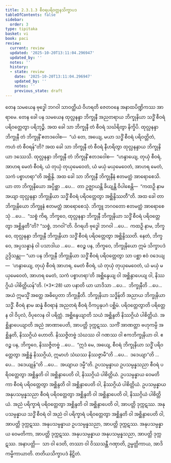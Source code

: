 ```yaml
---
title: 2.3.1.3 စီဝရပရိဝတ္တနသိက္ခာပဒ
tableOfContents: false
sidebar:
  order: 3
type: tipitaka
basket: vi
book: paci
review:
  current: review
  updated: '2025-10-20T13:11:04.296947'
  updated_by: ''
  notes: ''
  history:
  - state: review
    date: '2025-10-20T13:11:04.296947'
    updated_by: ''
    notes: ''
    previous_state: draft
---
```



<DynamicBreadcrumb />


<ReviewStatus review={frontmatter.review} showDetails={true} />

<HypothesisAnnotation frontmatter={frontmatter} />

<Division number="743" book="paci" e="ch" v="2" p="322">

<Paragraph number="2450" book="paci">
တေန သမယေန ဗုဒ္ဓေါ ဘဂဝါ သာဝတ္ထိယံ ဝိဟရတိ ဇေတဝနေ အနာထပိဏ္ဍိကဿ အာရာမေ. တေန ခေါ ပန သမယေန ထုလ္လနန္ဒာ ဘိက္ခုနီ အညတရာယ ဘိက္ခုနိယာ သဒ္ဓိံ စီဝရံ ပရိဝတ္တေတွာ ပရိဘုဉ္ဇိ. အထ ခေါ သာ ဘိက္ခုနီ တံ စီဝရံ သင်္ဃရိတွာ နိက္ခိပိ. ထုလ္လနန္ဒာ ဘိက္ခုနီ တံ ဘိက္ခုနိံ ဧတဒဝေါစ—  “ယံ တေ, အယျေ, မယာ သဒ္ဓိံ စီဝရံ ပရိဝတ္တိတံ, ကဟံ တံ စီဝရန်”တိ? အထ ခေါ သာ ဘိက္ခုနီ တံ စီဝရံ နီဟရိတွာ ထုလ္လနန္ဒာယ ဘိက္ခုနိယာ ဒဿေသိ. ထုလ္လနန္ဒာ ဘိက္ခုနီ တံ ဘိက္ခုနိံ ဧတဒဝေါစ—  “ဟန္ဒာယျေ, တုယှံ စီဝရံ, အာဟရ မေတံ စီဝရံ, ယံ တုယှံ တုယှမေဝေတံ, ယံ မယှံ မယှမေဝေတံ, အာဟရ မေတံ, သကံ ပစ္စာဟရာ”တိ အစ္ဆိန္ဒိ.
</Paragraph>

<Paragraph number="2451" book="paci">
အထ ခေါ သာ ဘိက္ခုနီ ဘိက္ခုနီနံ ဧတမတ္ထံ အာရောစေသိ. ယာ တာ ဘိက္ခုနိယော အပ္ပိစ္ဆာ …ပေ…  တာ ဥဇ္ဈာယန္တိ ခိယျန္တိ ဝိပါစေန္တိ—  “ကထဉှိ နာမ အယျာ ထုလ္လနန္ဒာ ဘိက္ခုနိယာ သဒ္ဓိံ စီဝရံ ပရိဝတ္တေတွာ အစ္ဆိန္ဒိဿတီ”တိ. အထ ခေါ တာ ဘိက္ခုနိယော ဘိက္ခူနံ ဧတမတ္ထံ အာရောစေသုံ. ဘိက္ခူ ဘဂဝတော ဧတမတ္ထံ အာရောစေသုံ …ပေ…  “သစ္စံ ကိရ, ဘိက္ခဝေ, ထုလ္လနန္ဒာ ဘိက္ခုနီ ဘိက္ခုနိယာ သဒ္ဓိံ စီဝရံ ပရိဝတ္တေတွာ အစ္ဆိန္ဒတီ”တိ? “သစ္စံ, ဘဂဝါ”တိ. ဝိဂရဟိ ဗုဒ္ဓေါ ဘဂဝါ …ပေ…  ကထဉှိ နာမ, ဘိက္ခဝေ, ထုလ္လနန္ဒာ ဘိက္ခုနီ ဘိက္ခုနိယာ သဒ္ဓိံ စီဝရံ ပရိဝတ္တေတွာ အစ္ဆိန္ဒိဿတိ. နေတံ, ဘိက္ခဝေ, အပ္ပသန္နာနံ ဝါ ပသာဒါယ …ပေ…  ဧဝဉ္စ ပန, ဘိက္ခဝေ, ဘိက္ခုနိယော ဣမံ သိက္ခာပဒံ ဥဒ္ဒိသန္တု—
</Paragraph>

</Division>
<Division number="744" book="paci" e="ch" v="2" p="323">

<Paragraph number="2452" book="paci">
<Emphasis>“ယာ ပန ဘိက္ခုနီ ဘိက္ခုနိယာ သဒ္ဓိံ စီဝရံ ပရိဝတ္တေတွာ သာ ပစ္ဆာ ဧဝံ ဝဒေယျ—  ‘ဟန္ဒာယျေ, တုယှံ စီဝရံ အာဟရ, မေတံ စီဝရံ, ယံ တုယှံ တုယှမေဝေတံ, ယံ မယှံ မယှမေဝေတံ, အာဟရ မေတံ, သကံ ပစ္စာဟရာ’တိ အစ္ဆိန္ဒေယျ ဝါ အစ္ဆိန္ဒာပေယျ ဝါ, နိဿဂ္ဂိယံ ပါစိတ္တိယန်”</Emphasis>တိ. (*3*:<Emphasis>28</Emphasis>)
</Paragraph>

</Division>
<Division number="745" book="paci" e="ch" v="2" p="323">

<Paragraph number="2453" book="paci">
<Emphasis>ယာ ပနာ</Emphasis>တိ ယာ ယာဒိသာ …ပေ…  <Emphasis>ဘိက္ခုနီ</Emphasis>တိ …ပေ…  အယံ ဣမသ္မိံ အတ္ထေ အဓိပ္ပေတာ ဘိက္ခုနီတိ.
</Paragraph>

<Paragraph number="2454" book="paci">
<Emphasis>ဘိက္ခုနိယာ သဒ္ဓိန်</Emphasis>တိ အညာယ ဘိက္ခုနိယာ သဒ္ဓိံ.
</Paragraph>

<Paragraph number="2455" book="paci">
<Emphasis>စီဝရံ</Emphasis> နာမ ဆန္နံ စီဝရာနံ အညတရံ စီဝရံ ဝိကပ္ပနုပဂံ ပစ္ဆိမံ.
</Paragraph>

<Paragraph number="2456" book="paci">
<Emphasis>ပရိဝတ္တေတွာ</Emphasis>တိ ပရိတ္တေန ဝါ ဝိပုလံ, ဝိပုလေန ဝါ ပရိတ္တံ.
</Paragraph>

<Paragraph number="2457" book="paci">
<Emphasis>အစ္ဆိန္ဒေယျာ</Emphasis>တိ သယံ အစ္ဆိန္ဒတိ နိဿဂ္ဂိယံ ပါစိတ္တိယံ.
</Paragraph>

<Paragraph number="2458" book="paci">
<Emphasis>အစ္ဆိန္ဒာပေယျာ</Emphasis>တိ အညံ အာဏာပေတိ, အာပတ္တိ ဒုက္ကဋဿ. သကိံ အာဏတ္တာ ဗဟုကမ္ပိ အစ္ဆိန္ဒတိ, နိဿဂ္ဂိယံ ဟောတိ. နိဿဇ္ဇိတဗ္ဗံ သံဃဿ ဝါ ဂဏဿ ဝါ ဧကဘိက္ခုနိယာ ဝါ. ဧဝဉ္စ ပန, ဘိက္ခဝေ, နိဿဇ္ဇိတဗ္ဗံ …ပေ…  “ဣဒံ မေ, အယျေ, စီဝရံ ဘိက္ခုနိယာ သဒ္ဓိံ ပရိဝတ္တေတွာ အစ္ဆိန္နံ နိဿဂ္ဂိယံ, ဣမာဟံ သံဃဿ နိဿဇ္ဇာမီ”တိ …ပေ…  ဒဒေယျာ”တိ …ပေ…  ဒဒေယျုန်”တိ …ပေ…  အယျာယ ဒမ္မီ”တိ.
</Paragraph>

</Division>
<Division number="746" book="paci" e="ch" v="2" p="323">

<Paragraph number="2459" book="paci">
ဥပသမ္ပန္နာယ ဥပသမ္ပန္နသညာ စီဝရံ ပရိဝတ္တေတွာ အစ္ဆိန္ဒတိ ဝါ အစ္ဆိန္ဒာပေတိ ဝါ, နိဿဂ္ဂိယံ ပါစိတ္တိယံ. ဥပသမ္ပန္နာယ ဝေမတိကာ စီဝရံ ပရိဝတ္တေတွာ အစ္ဆိန္ဒတိ ဝါ အစ္ဆိန္ဒာပေတိ ဝါ, နိဿဂ္ဂိယံ ပါစိတ္တိယံ. ဥပသမ္ပန္နာယ အနုပသမ္ပန္နသညာ စီဝရံ ပရိဝတ္တေတွာ အစ္ဆိန္ဒတိ ဝါ အစ္ဆိန္ဒာပေတိ ဝါ, နိဿဂ္ဂိယံ ပါစိတ္တိယံ.
</Paragraph>

<Paragraph number="2460" book="paci">
အညံ ပရိက္ခာရံ ပရိဝတ္တေတွာ အစ္ဆိန္ဒတိ ဝါ အစ္ဆိန္ဒာပေတိ ဝါ, အာပတ္တိ ဒုက္ကဋဿ. အနုပသမ္ပန္နာယ သဒ္ဓိံ စီဝရံ ဝါ အညံ ဝါ ပရိက္ခာရံ ပရိဝတ္တေတွာ အစ္ဆိန္ဒတိ ဝါ အစ္ဆိန္ဒာပေတိ ဝါ, အာပတ္တိ ဒုက္ကဋဿ. အနုပသမ္ပန္နာယ ဥပသမ္ပန္နသညာ, အာပတ္တိ ဒုက္ကဋဿ. အနုပသမ္ပန္နာယ ဝေမတိကာ, အာပတ္တိ ဒုက္ကဋဿ. အနုပသမ္ပန္နာယ အနုပသမ္ပန္နသညာ, အာပတ္တိ ဒုက္ကဋဿ.
</Paragraph>

</Division>
<Division number="747" book="paci" e="ch" v="2" p="323">

<Paragraph number="2461" book="paci">
အနာပတ္တိ—  သာ ဝါ ဒေတိ, တဿာ ဝါ ဝိဿသန္တီ ဂဏှာတိ, ဥမ္မတ္တိကာယ, အာဒိကမ္မိကာယာတိ.

</Paragraph>
</Division>

<Paragraph number="2462" type="center" book="paci">
တတိယသိက္ခာပဒံ နိဋ္ဌိတံ.
</Paragraph>